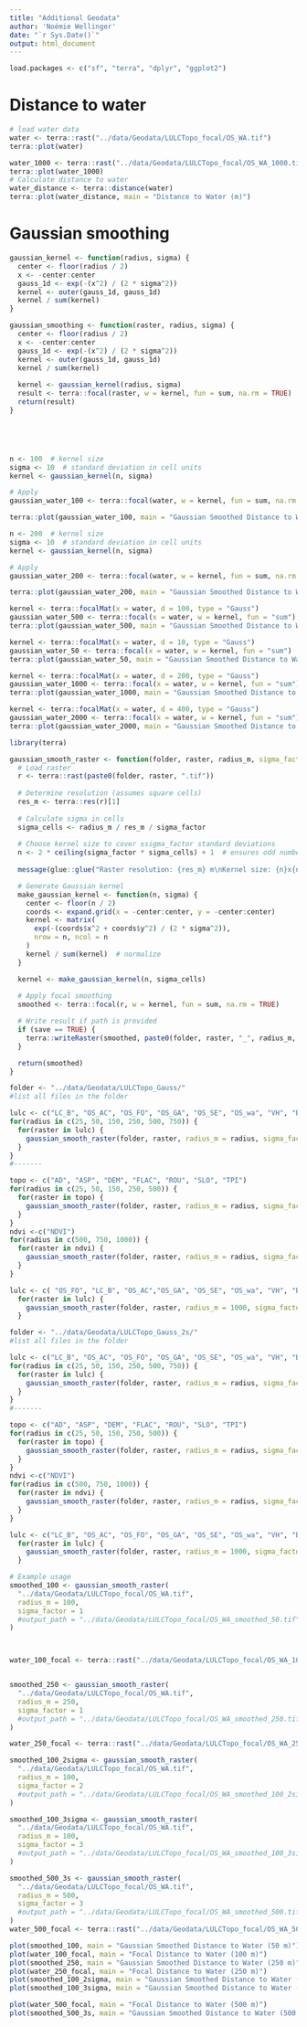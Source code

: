```yaml
---
title: "Additional Geodata"
author: 'Noémie Wellinger'
date: "`r Sys.Date()`"
output: html_document
---
```


```r
load.packages <- c("sf", "terra", "dplyr", "ggplot2")
```

# Distance to water
```r
# load water data
water <- terra::rast("../data/Geodata/LULCTopo_focal/OS_WA.tif")
terra::plot(water)

water_1000 <- terra::rast("../data/Geodata/LULCTopo_focal/OS_WA_1000.tif")
terra::plot(water_1000)
# Calculate distance to water
water_distance <- terra::distance(water)
terra::plot(water_distance, main = "Distance to Water (m)")
```

# Gaussian smoothing
```r
gaussian_kernel <- function(radius, sigma) {
  center <- floor(radius / 2)
  x <- -center:center
  gauss_1d <- exp(-(x^2) / (2 * sigma^2))
  kernel <- outer(gauss_1d, gauss_1d)
  kernel / sum(kernel)
}

gaussian_smoothing <- function(raster, radius, sigma) {
  center <- floor(radius / 2)
  x <- -center:center
  gauss_1d <- exp(-(x^2) / (2 * sigma^2))
  kernel <- outer(gauss_1d, gauss_1d)
  kernel / sum(kernel)
  
  kernel <- gaussian_kernel(radius, sigma)
  result <- terra::focal(raster, w = kernel, fun = sum, na.rm = TRUE)
  return(result)
}





n <- 100  # kernel size
sigma <- 10  # standard deviation in cell units
kernel <- gaussian_kernel(n, sigma)

# Apply
gaussian_water_100 <- terra::focal(water, w = kernel, fun = sum, na.rm = TRUE)

terra::plot(gaussian_water_100, main = "Gaussian Smoothed Distance to Water (500 m)")

n <- 200  # kernel size
sigma <- 10  # standard deviation in cell units
kernel <- gaussian_kernel(n, sigma)

# Apply
gaussian_water_200 <- terra::focal(water, w = kernel, fun = sum, na.rm = TRUE)

terra::plot(gaussian_water_200, main = "Gaussian Smoothed Distance to Water (1000 m)")

kernel <- terra::focalMat(x = water, d = 100, type = "Gauss")
gaussian_water_500 <- terra::focal(x = water, w = kernel, fun = "sum")
terra::plot(gaussian_water_500, main = "Gaussian Smoothed Distance to Water (500 m)")

kernel <- terra::focalMat(x = water, d = 10, type = "Gauss")
gaussian_water_50 <- terra::focal(x = water, w = kernel, fun = "sum")
terra::plot(gaussian_water_50, main = "Gaussian Smoothed Distance to Water (50 m)")

kernel <- terra::focalMat(x = water, d = 200, type = "Gauss")
gaussian_water_1000 <- terra::focal(x = water, w = kernel, fun = "sum")
terra::plot(gaussian_water_1000, main = "Gaussian Smoothed Distance to Water (1000 m)")

kernel <- terra::focalMat(x = water, d = 400, type = "Gauss")
gaussian_water_2000 <- terra::focal(x = water, w = kernel, fun = "sum")
terra::plot(gaussian_water_2000, main = "Gaussian Smoothed Distance to Water (2000 m)")
```
```r
library(terra)

gaussian_smooth_raster <- function(folder, raster, radius_m, sigma_factor = 1, save = FALSE) {
  # Load raster
  r <- terra::rast(paste0(folder, raster, ".tif"))
  
  # Determine resolution (assumes square cells)
  res_m <- terra::res(r)[1]
  
  # Calculate sigma in cells
  sigma_cells <- radius_m / res_m / sigma_factor
  
  # Choose kernel size to cover ±sigma_factor standard deviations
  n <- 2 * ceiling(sigma_factor * sigma_cells) + 1  # ensures odd number
  
  message(glue::glue("Raster resolution: {res_m} m\nKernel size: {n}x{n}\nSigma (cells): {sigma_cells}"))

  # Generate Gaussian kernel
  make_gaussian_kernel <- function(n, sigma) {
    center <- floor(n / 2)
    coords <- expand.grid(x = -center:center, y = -center:center)
    kernel <- matrix(
      exp(-(coords$x^2 + coords$y^2) / (2 * sigma^2)),
      nrow = n, ncol = n
    )
    kernel / sum(kernel)  # normalize
  }

  kernel <- make_gaussian_kernel(n, sigma_cells)
  
  # Apply focal smoothing
  smoothed <- terra::focal(r, w = kernel, fun = sum, na.rm = TRUE)

  # Write result if path is provided
  if (save == TRUE) {
    terra::writeRaster(smoothed, paste0(folder, raster, "_", radius_m, ".tif"), overwrite = TRUE)
  }

  return(smoothed)
}
```

```r
folder <- "../data/Geodata/LULCTopo_Gauss/"
#list all files in the folder

lulc <- c("LC_B", "OS_AC", "OS_FO", "OS_GA", "OS_SE", "OS_wa", "VH", "BH_NA")
for(radius in c(25, 50, 150, 250, 500, 750)) {
  for(raster in lulc) {
    gaussian_smooth_raster(folder, raster, radius_m = radius, sigma_factor = 3, save = TRUE)
  }
}
#-------

topo <- c("AD", "ASP", "DEM", "FLAC", "ROU", "SLO", "TPI")
for(radius in c(25, 50, 150, 250, 500)) {
  for(raster in topo) {
    gaussian_smooth_raster(folder, raster, radius_m = radius, sigma_factor = 3, save = TRUE)
  }
}
ndvi <-c("NDVI")
for(radius in c(500, 750, 1000)) {
  for(raster in ndvi) {
    gaussian_smooth_raster(folder, raster, radius_m = radius, sigma_factor = 3, save = TRUE)
  }
}

lulc <- c( "OS_FO", "LC_B", "OS_AC","OS_GA", "OS_SE", "OS_wa", "VH", "BH_NA")
  for(raster in lulc) {
    gaussian_smooth_raster(folder, raster, radius_m = 1000, sigma_factor = 3, save = TRUE)
  }

```

```r
folder <- "../data/Geodata/LULCTopo_Gauss_2s/"
#list all files in the folder

lulc <- c("LC_B", "OS_AC", "OS_FO", "OS_GA", "OS_SE", "OS_wa", "VH", "BH_NA")
for(radius in c(25, 50, 150, 250, 500, 750)) {
  for(raster in lulc) {
    gaussian_smooth_raster(folder, raster, radius_m = radius, sigma_factor = 3, save = TRUE)
  }
}
#-------

topo <- c("AD", "ASP", "DEM", "FLAC", "ROU", "SLO", "TPI")
for(radius in c(25, 50, 150, 250, 500)) {
  for(raster in topo) {
    gaussian_smooth_raster(folder, raster, radius_m = radius, sigma_factor = 3, save = TRUE)
  }
}
ndvi <-c("NDVI")
for(radius in c(500, 750, 1000)) {
  for(raster in ndvi) {
    gaussian_smooth_raster(folder, raster, radius_m = radius, sigma_factor = 3, save = TRUE)
  }
}

lulc <- c("LC_B", "OS_AC", "OS_FO", "OS_GA", "OS_SE", "OS_wa", "VH", "BH_NA")
  for(raster in lulc) {
    gaussian_smooth_raster(folder, raster, radius_m = 1000, sigma_factor = 3, save = TRUE)
  }

```


```r
# Example usage
smoothed_100 <- gaussian_smooth_raster(
  "../data/Geodata/LULCTopo_focal/OS_WA.tif",
  radius_m = 100,
  sigma_factor = 1
  #output_path = "../data/Geodata/LULCTopo_focal/OS_WA_smoothed_50.tif"
)



water_100_focal <- terra::rast("../data/Geodata/LULCTopo_focal/OS_WA_100.tif")


smoothed_250 <- gaussian_smooth_raster(
  "../data/Geodata/LULCTopo_focal/OS_WA.tif",
  radius_m = 250,
  sigma_factor = 1
  #output_path = "../data/Geodata/LULCTopo_focal/OS_WA_smoothed_250.tif"
)

water_250_focal <- terra::rast("../data/Geodata/LULCTopo_focal/OS_WA_250.tif")

smoothed_100_2sigma <- gaussian_smooth_raster(
  "../data/Geodata/LULCTopo_focal/OS_WA.tif",
  radius_m = 100,
  sigma_factor = 2
  #output_path = "../data/Geodata/LULCTopo_focal/OS_WA_smoothed_100_2sigma.tif"
)

smoothed_100_3sigma <- gaussian_smooth_raster(
  "../data/Geodata/LULCTopo_focal/OS_WA.tif",
  radius_m = 100,
  sigma_factor = 3
  #output_path = "../data/Geodata/LULCTopo_focal/OS_WA_smoothed_100_3sigma.tif"
)

smoothed_500_3s <- gaussian_smooth_raster(
  "../data/Geodata/LULCTopo_focal/OS_WA.tif",
  radius_m = 500,
  sigma_factor = 3
  #output_path = "../data/Geodata/LULCTopo_focal/OS_WA_smoothed_500.tif"
)
water_500_focal <- terra::rast("../data/Geodata/LULCTopo_focal/OS_WA_500.tif")
```

```r
plot(smoothed_100, main = "Gaussian Smoothed Distance to Water (50 m)")
plot(water_100_focal, main = "Focal Distance to Water (100 m)")
plot(smoothed_250, main = "Gaussian Smoothed Distance to Water (250 m)")
plot(water_250_focal, main = "Focal Distance to Water (250 m)")
plot(smoothed_100_2sigma, main = "Gaussian Smoothed Distance to Water (100 m, 2 sigma)")
plot(smoothed_100_3sigma, main = "Gaussian Smoothed Distance to Water (100 m, 3 sigma)")

plot(water_500_focal, main = "Focal Distance to Water (500 m)")
plot(smoothed_500_3s, main = "Gaussian Smoothed Distance to Water (500 m, 3 sigma)")
```


